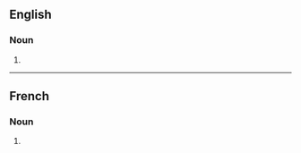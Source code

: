 ==English==

===Noun===
{{head|en|noun form}}

# {{plural of|en|compilation}}

----

==French==

===Noun===
{{head|fr|noun plural form|g=f}}

# {{plural of|fr|compilation}}
